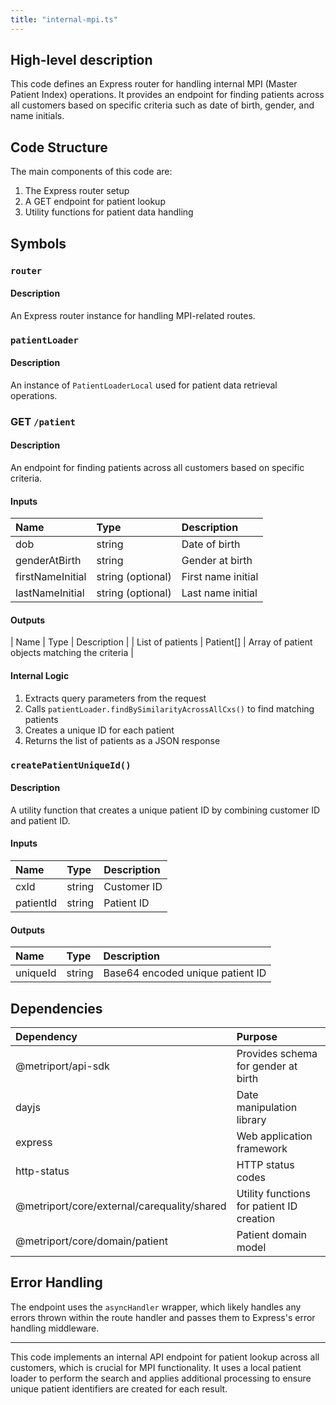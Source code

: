 ```yaml
---
title: "internal-mpi.ts"
---
```


## High-level description
This code defines an Express router for handling internal MPI (Master Patient Index) operations. It provides an endpoint for finding patients across all customers based on specific criteria such as date of birth, gender, and name initials.

## Code Structure
The main components of this code are:
1. The Express router setup
2. A GET endpoint for patient lookup
3. Utility functions for patient data handling

## Symbols

### `router`
#### Description
An Express router instance for handling MPI-related routes.

### `patientLoader`
#### Description
An instance of `PatientLoaderLocal` used for patient data retrieval operations.

### GET `/patient`
#### Description
An endpoint for finding patients across all customers based on specific criteria.

#### Inputs
| Name | Type | Description |
|:-----|:-----|:------------|
| dob | string | Date of birth |
| genderAtBirth | string | Gender at birth |
| firstNameInitial | string (optional) | First name initial |
| lastNameInitial | string (optional) | Last name initial |

#### Outputs
| Name | Type | Description |
| List of patients | Patient[] | Array of patient objects matching the criteria |

#### Internal Logic
1. Extracts query parameters from the request
2. Calls `patientLoader.findBySimilarityAcrossAllCxs()` to find matching patients
3. Creates a unique ID for each patient
4. Returns the list of patients as a JSON response

### `createPatientUniqueId()`
#### Description
A utility function that creates a unique patient ID by combining customer ID and patient ID.

#### Inputs
| Name | Type | Description |
|:-----|:-----|:------------|
| cxId | string | Customer ID |
| patientId | string | Patient ID |

#### Outputs
| Name | Type | Description |
|:-----|:-----|:------------|
| uniqueId | string | Base64 encoded unique patient ID |

## Dependencies
| Dependency | Purpose |
|:-----------|:--------|
| @metriport/api-sdk | Provides schema for gender at birth |
| dayjs | Date manipulation library |
| express | Web application framework |
| http-status | HTTP status codes |
| @metriport/core/external/carequality/shared | Utility functions for patient ID creation |
| @metriport/core/domain/patient | Patient domain model |

## Error Handling
The endpoint uses the `asyncHandler` wrapper, which likely handles any errors thrown within the route handler and passes them to Express's error handling middleware.

___

This code implements an internal API endpoint for patient lookup across all customers, which is crucial for MPI functionality. It uses a local patient loader to perform the search and applies additional processing to ensure unique patient identifiers are created for each result.